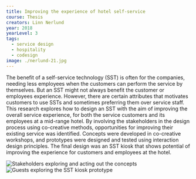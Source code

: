 ---
title: Improving the experience of hotel self-service
course: Thesis
creators: Linn Nerlund
year: 2018
yearLevel: 3
tags:
  - service design
  - hospitality
  - codesign
image: ./nerlund-21.jpg
---

The benefit of a self-service technology (SST) is often for the companies, needing less employees when the customers can perform the service by themselves. But an SST might not always benefit the customer or employees experience. However, there are certain attributes that motivates customers to use SSTs and sometimes preferring them over service staff. This research explores how to design an SST with the aim of improving the overall service experience, for both the service customers and its employees at a mid-range hotel. By involving the stakeholders in the design process using co-creative methods, opportunities for improving their existing service was identified. Concepts were developed in co-creative workshops, and prototypes were designed and tested using interaction design principles. The final design was an SST kiosk that shows potential of improving the experience for customers and employees at the hotel.

<ImageSet>

![Stakeholders exploring and acting out the concepts](./nerlund-15.jpg 'Stakeholders exploring and acting out the concepts')
![Guests exploring the SST kiosk prototype](./nerlund-22.jpg 'Guests exploring the SST kiosk prototype')

</ImageSet>
